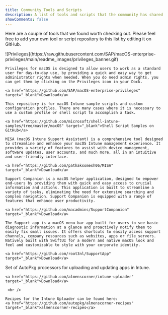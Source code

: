 ```yaml
---
title: Community Tools and Scripts
description: A list of tools and scripts that the community has shared.
showComments: false
---
```



Here are a couple of tools that we found worth checking out. Please feel free to add your own tool or script repository to this list by editing it on GitHub.

<CardGrid stagger>
  <Card title="Privileges (LAPS)" icon="seti:lock">
  ![Privileges](https://raw.githubusercontent.com/SAP/macOS-enterprise-privileges/main/readme_images/privileges_banner.gif)

    Privileges for macOS is designed to allow users to work as a standard user for day-to-day use, by providing a quick and easy way to get administrator rights when needed. When you do need admin rights, you can get them by clicking on the Privileges icon in your Dock.

    <a href="https://github.com/SAP/macOS-enterprise-privileges" target="_blank">Download</a>
  </Card>
  <Card title="Intune macOS Shell Script Samples" icon="apple" size="small">

    This repository is for macOS Intune sample scripts and custom configuration profiles. There are many cases where it is necessary to use a custom profile or shell script to accomplish a task.

    <a href="https://github.com/microsoft/shell-intune-samples/tree/master/macOS" target="_blank">Shell Script Samples on GitHub</a>
  </Card>
    <Card title="MISA (macOS Intune Support Assistant)" icon="pen">

    MISA (macOS Intune Support Assistant) is a comprehensive tool designed to streamline and enhance your macOS Intune management experience. It provides a variety of features to assist with device management, software updates, user accounts, and much more, all in an intuitive and user-friendly interface.

    <a href="https://github.com/pathaksomesh06/MISA" target="_blank">Download</a>
  </Card>
    <Card title="Support Companion" icon="apple">

    Support Companion is a macOS helper application, designed to empower end-users by providing them with quick and easy access to crucial information and actions. This application is built to streamline a variety of tasks, eliminating the need for extensive searching and complex navigation. Support Companion is equipped with a range of features that enhance user productivity.

    <a href="https://github.com/macadmins/SupportCompanion" target="_blank">Download</a>
  </Card>
  <Card title="Support App" icon="seti:swift">

    The Support app is a macOS menu bar app built for users to see basic diagnostic information at a glance and proactively notify them to easily fix small issues. It offers shortcuts to easily access support channels, company resources such as websites, apps or file servers. Natively built with SwiftUI for a modern and native macOS look and feel and customizable to style with your corporate identity.

    <a href="https://github.com/root3nl/SupportApp" target="_blank">Download</a>
  </Card>
  <Card title="Intune Uploader" icon="apple">
    Set of AutoPkg processors for uploading and updating apps in Intune.

    <a href="https://github.com/almenscorner/intune-uploader" target="_blank">Download</a>

     <br />

    Recipes for the Intune Uploader can be found here: 
    <a href="https://github.com/autopkg/almenscorner-recipes" target="_blank">almenscorner-recipes</a>
  </Card>
</CardGrid>
